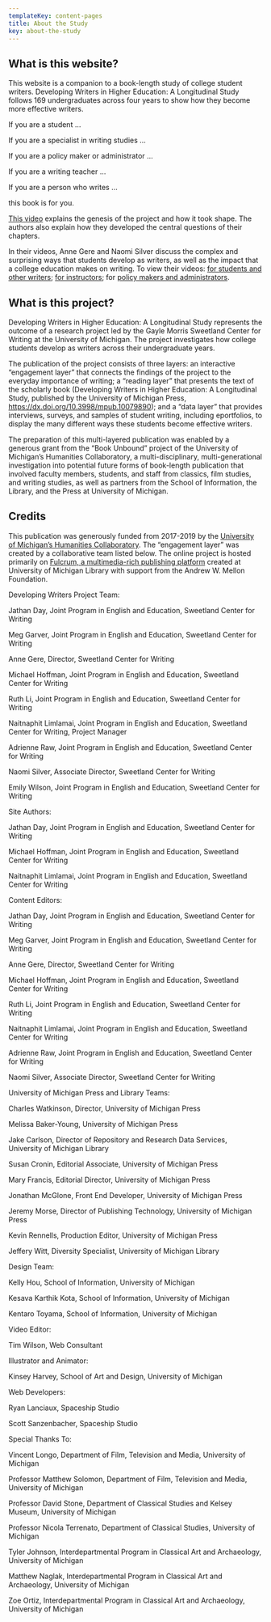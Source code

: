 ```yaml
---
templateKey: content-pages
title: About the Study
key: about-the-study
---
```

## What is this website?

This website is a companion to a book-length study of college student writers. Developing Writers in Higher Education: A Longitudinal Study follows 169 undergraduates across four years to show how they become more effective writers. 

If you are a student …

If you are a specialist in writing studies … 

If you are a policy maker or administrator …

If you are a writing teacher … 

If you are a person who writes … 

this book is for you.

[This video](<link to fulcrum: https://doi.org/10.3998/mpub.10079890.cmp.323>) explains the genesis of the project and how it took shape. The authors also explain how they developed the central questions of their chapters. 

In their videos, Anne Gere and Naomi Silver discuss the complex and surprising ways that students develop as writers, as well as the impact that a college education makes on writing. To view their videos: [for students and other writers](https://doi.org/10.3998/mpub.10079890.cmp.325); [for instructors](https://doi.org/10.3998/mpub.10079890.cmp.326); for [policy makers and administrators](https://doi.org/10.3998/mpub.10079890.cmp.324). 

## What is this project?

Developing Writers in Higher Education: A Longitudinal Study represents the outcome of a research project led by the Gayle Morris Sweetland Center for Writing at the University of Michigan. The project  investigates how college students develop as writers across their undergraduate years. 

The publication of the project consists of three layers: an interactive “engagement layer” that connects the findings of the project to the everyday importance of writing; a “reading layer” that presents the text of the scholarly book (Developing Writers in Higher Education: A Longitudinal Study, published by the University of Michigan Press, https://dx.doi.org/10.3998/mpub.10079890); and a “data layer” that provides interviews, surveys, and samples of student writing, including eportfolios, to display the many different ways these students become effective writers. 

The preparation of this multi-layered publication was enabled by a generous grant from the “Book Unbound” project of the University of Michigan’s Humanities Collaboratory, a multi-disciplinary, multi-generational investigation into potential future forms of book-length publication that involved faculty members, students, and staff from classics, film studies, and writing studies, as well as partners from the School of Information, the Library, and the Press at University of Michigan.

## Credits

This publication was generously funded from 2017-2019 by the [University of Michigan’s Humanities Collaboratory](https://sites.lsa.umich.edu/collaboratory/). The “engagement layer” was created by a collaborative team listed below. The online project is hosted primarily on [Fulcrum, a multimedia-rich publishing platform](https://www.fulcrum.org/) created at University of Michigan Library with support from the Andrew W. Mellon Foundation.



Developing Writers Project Team:

Jathan Day, Joint Program in English and Education, Sweetland Center for Writing

Meg Garver, Joint Program in English and Education, Sweetland Center for Writing

Anne Gere, Director, Sweetland Center for Writing

Michael Hoffman, Joint Program in English and Education, Sweetland Center for Writing

Ruth Li, Joint Program in English and Education, Sweetland Center for Writing

Naitnaphit Limlamai, Joint Program in English and Education, Sweetland Center for Writing, Project Manager

Adrienne Raw, Joint Program in English and Education, Sweetland Center for Writing

Naomi Silver, Associate Director, Sweetland Center for Writing

Emily Wilson, Joint Program in English and Education, Sweetland Center for Writing



Site Authors:

Jathan Day, Joint Program in English and Education, Sweetland Center for Writing

Michael Hoffman, Joint Program in English and Education, Sweetland Center for Writing

Naitnaphit Limlamai, Joint Program in English and Education, Sweetland Center for Writing



Content Editors:

Jathan Day, Joint Program in English and Education, Sweetland Center for Writing

Meg Garver, Joint Program in English and Education, Sweetland Center for Writing

Anne Gere, Director, Sweetland Center for Writing

Michael Hoffman, Joint Program in English and Education, Sweetland Center for Writing

Ruth Li, Joint Program in English and Education, Sweetland Center for Writing

Naitnaphit Limlamai, Joint Program in English and Education, Sweetland Center for Writing

Adrienne Raw, Joint Program in English and Education, Sweetland Center for Writing

Naomi Silver, Associate Director, Sweetland Center for Writing



University of Michigan Press and Library Teams:

Charles Watkinson, Director, University of Michigan Press

Melissa Baker-Young, University of Michigan Press

Jake Carlson, Director of Repository and Research Data Services, University of Michigan Library

Susan Cronin, Editorial Associate, University of Michigan Press

Mary Francis, Editorial Director, University of Michigan Press

Jonathan McGlone, Front End Developer, University of Michigan Press

Jeremy Morse, Director of Publishing Technology, University of Michigan Press

Kevin Rennells, Production Editor, University of Michigan Press

Jeffery Witt, Diversity Specialist, University of Michigan Library



Design Team: 

Kelly Hou, School of Information, University of Michigan

Kesava Karthik Kota, School of Information, University of Michigan

Kentaro Toyama, School of Information, University of Michigan



Video Editor:

Tim Wilson, Web Consultant



Illustrator and Animator: 

Kinsey Harvey, School of Art and Design, University of Michigan



Web Developers:

Ryan Lanciaux, Spaceship Studio

Scott Sanzenbacher, Spaceship Studio



Special Thanks To:

Vincent Longo, Department of Film, Television and Media, University of Michigan

Professor Matthew Solomon, Department of Film, Television and Media, University of Michigan

Professor David Stone, Department of Classical Studies and Kelsey Museum, University of Michigan

Professor Nicola Terrenato, Department of Classical Studies, University of Michigan

Tyler Johnson, Interdepartmental Program in Classical Art and Archaeology, University of Michigan

Matthew Naglak, Interdepartmental Program in Classical Art and Archaeology, University of Michigan

Zoe Ortiz, Interdepartmental Program in Classical Art and Archaeology, University of Michigan
